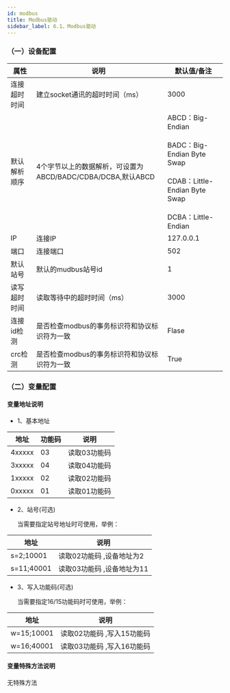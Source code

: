 ```yaml
---
id: modbus
title: Modbus驱动
sidebar_label: 6.1、Modbus驱动
---
```

### （一）设备配置

| 属性           |  说明                    | 默认值/备注|
| ---------------| --------------------------| ---|
| 连接超时时间         | 建立socket通讯的超时时间（ms）                | 3000|
| 默认解析顺序         | 4个字节以上的数据解析，可设置为ABCD/BADC/CDBA/DCBA,默认ABCD |ABCD：Big-Endian<br></br>BADC：Big-Endian Byte Swap<br></br>CDAB：Little-Endian Byte Swap<br></br>DCBA：Little-Endian |
| IP         | 连接IP              | 127.0.0.1|
| 端口         | 连接端口              | 502|
| 默认站号         | 默认的mudbus站号id            | 1|
| 读写超时时间         | 读取等待中的超时时间（ms）              | 3000|
| 连接id检测         | 是否检查modbus的事务标识符和协议标识符为一致              | Flase |
| crc检测         | 是否检查modbus的事务标识符和协议标识符为一致              | True|


### （二）变量配置
#### 变量地址说明

- 1、基本地址

| 地址           | 功能码         |  说明                    |
| ---------------| --------------|--------------------------|
| 4xxxxx         | 03            | 读取03功能码              |
| 3xxxxx         | 04            | 读取04功能码              |
| 1xxxxx         | 02            | 读取02功能码              |
| 0xxxxx         | 01            | 读取01功能码              |

- 2、站号(可选)

  当需要指定站号地址时可使用，举例：

| 地址           |   说明                    |
| ---------------| --------------------------|
| s=2;10001         |  读取02功能码 ,设备地址为2      |
| s=11;40001         |  读取03功能码 ,设备地址为11        |

- 3、写入功能码(可选)

  当需要指定16/15功能码时可使用，举例：

| 地址           |   说明                    |
| ---------------| --------------------------|
| w=15;10001         |  读取02功能码 ,写入15功能码      |
| w=16;40001         |  读取03功能码 ,写入16功能码        |

#### 变量特殊方法说明

无特殊方法
